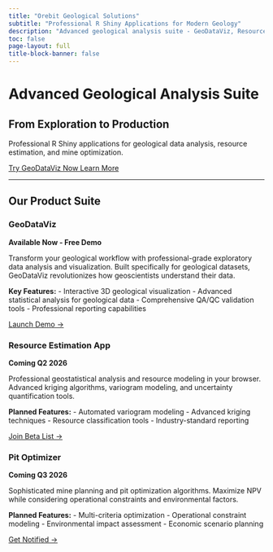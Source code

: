 ```yaml
---
title: "Orebit Geological Solutions"
subtitle: "Professional R Shiny Applications for Modern Geology"
description: "Advanced geological analysis suite - GeoDataViz, Resource Estimation, and Pit Optimization tools for professional geoscientists and mining engineers."
toc: false
page-layout: full
title-block-banner: false
---
```


:::: hero-Orebit
<h1>Advanced Geological Analysis Suite</h1>
<h2>From Exploration to Production</h2>
<p class="hero-subtitle">
Professional R Shiny applications for geological data analysis, resource estimation, and mine optimization.
</p>
::: hero-buttons
<a href="https://ghoziankarami.shinyapps.io/GeodataViz/" class="btn btn-primary" target="_blank" rel="noopener">
<i class="fas fa-rocket"></i> Try GeoDataViz Now
</a> 
<a href="/blog.html" class="btn btn-secondary">
<i class="fas fa-book"></i> Learn More
</a>
:::
::::

------------------------------------------------------------------------

## Our Product Suite

:::::: products-grid
::: {.product-card .flagship}
### <i class="fas fa-chart-line"></i> GeoDataViz
**Available Now - Free Demo**
<p>
Transform your geological workflow with professional-grade exploratory data analysis and visualization. Built specifically for geological datasets, GeoDataViz revolutionizes how geoscientists understand their data.
</p>
**Key Features:**
- Interactive 3D geological visualization
- Advanced statistical analysis for geological data
- Comprehensive QA/QC validation tools
- Professional reporting capabilities

<a href="https://ghoziankarami.shinyapps.io/GeodataViz/" class="btn btn-success" target="_blank" rel="noopener">Launch Demo →</a>
:::

::: {.product-card .upcoming}
### <i class="fas fa-calculator"></i> Resource Estimation App
**Coming Q2 2026**
<p>
Professional geostatistical analysis and resource modeling in your browser. Advanced kriging algorithms, variogram modeling, and uncertainty quantification tools.
</p>
**Planned Features:**
- Automated variogram modeling
- Advanced kriging techniques
- Resource classification tools
- Industry-standard reporting

<a href="#beta-signup" class="btn btn-outline">Join Beta List →</a>
:::

::: {.product-card .upcoming}
### <i class="fas fa-mountain"></i> Pit Optimizer
**Coming Q3 2026**
<p>
Sophisticated mine planning and pit optimization algorithms. Maximize NPV while considering operational constraints and environmental factors.
</p>
**Planned Features:**
- Multi-criteria optimization
- Operational constraint modeling
- Environmental impact assessment
- Economic scenario planning

<a href="#beta-signup" class="btn btn-outline">Get Notified →</a>
:::
::::::
